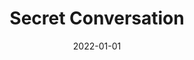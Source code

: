 ---
cover: "./secret.png"
date: "2022-01-01"
title: "Secret Conversation"
defer: false
slug: "/secret"
areas:
  -  .

---